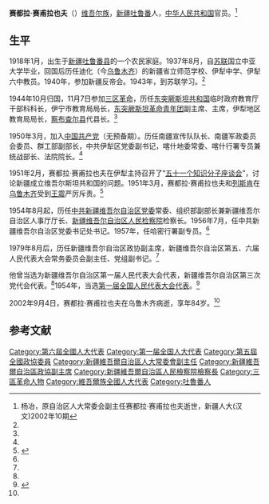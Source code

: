 '''赛都拉·赛甫拉也夫'''（{{bd|1918年|1月|2002年|9月4日}}）[[维吾尔族|维吾尔族]]，[[新疆|新疆]][[吐鲁番|吐鲁番]]人，[[中华人民共和国|中华人民共和国]]官员。<ref name=yangye>杨冶，原自治区人大常委会副主任赛都拉·赛甫拉也夫逝世，新疆人大(汉文)2002年10期</ref>

==生平==
1918年1月，出生于[[新疆|新疆]][[吐鲁番县|吐鲁番县]]的一个农民家庭。1937年8月，自[[苏联|苏联]]国立中亚大学毕业，回国后历任迪化（今[[乌鲁木齐|乌鲁木齐]]）的新疆省立师范学校、伊犁中学、伊犁六中教员。1940年，参加新疆反帝会。1943年，到苏联学习。<ref name=yangye/>

1944年10月归国，11月7日参加[[三区革命|三区革命]]，历任[[东突厥斯坦共和国|东突厥斯坦共和国]]临时政府教育厅干部科科长，伊宁市教育局局长，[[东突厥斯坦革命青年团|东突厥斯坦革命青年团]]副主席、主席，伊犁地区教育局局长，[[察布查尔县|察布查尔县]]代县长。<ref name=yangye/>

1950年3月，加入[[中国共产党|中国共产党]]（无预备期）。历任南疆宣传队队长、南疆军政委员会委员、群工部副部长，中共伊犁区党委副书记，喀什地委常委、喀什行署专员兼统战部长、法院院长。<ref name=yangye/>

1951年2月，赛都拉·赛甫拉也夫在伊犁主持召开了“[[五十一个知识分子座谈会|五十一个知识分子座谈会]]”，讨论新疆成立维吾尔斯坦共和国的问题。1951年3月，赛都拉·赛甫拉也夫和[[法铁依·伊凡诺维奇·列斯肯|列斯肯]]在[[乌鲁木齐|乌鲁木齐]]受到[[王震|王震]]严厉斥责。<ref>{{Cite web |url=http://www.mzb.com.cn/zgmzb/html/2014-05/23/content_99211.htm |title=新中国成立初期新疆域名修改的历史回顾，中国民族报，2014-05-23 |access-date=2015-03-13 |archive-date=2015-04-02 |archive-url=https://web.archive.org/web/20150402222606/http://www.mzb.com.cn/zgmzb/html/2014-05/23/content_99211.htm |dead-url=no }}</ref>

1954年8月起，历任[[中共新疆维吾尔自治区党委|中共新疆维吾尔自治区党委]]常委、组织部副部长兼新疆维吾尔自治区人事厅厅长、[[新疆维吾尔自治区人民检察院|新疆维吾尔自治区人民检察院]]检察长。1956年7月，任中共新疆维吾尔自治区党委书记处书记。1957年，任哈密行署副专员。<ref name=yangye/>

1979年8月后，历任新疆维吾尔自治区政协副主席，新疆维吾尔自治区第五、六届人民代表大会常务委员会副主任、党组副书记。<ref name=yangye/>

他曾当选为新疆维吾尔自治区第一届人民代表大会代表，新疆维吾尔自治区第三次党代会代表。<ref name=yangye/>1954年，当选[[第一届全国人民代表大会代表名单|第一届全国人民代表大会代表]]。<ref>{{cite book|author=全国人民代表大会常务委员会办公厅|title=中华人民共和国第一届全国人民代表大会代表名单|year=1955年|publisher=全国人民代表大会常务委员会办公厅|url=http://book.ucdrs.superlib.net/views/specific/2929/bookDetail.jsp?dxNumber=000005772167&d=546843D0AE2464CD1C95896344A85614&fenlei=04070402|access-date=2015-01-28|archive-date=2019-01-24|archive-url=https://web.archive.org/web/20190124105450/http://book.ucdrs.superlib.net/views/specific/2929/bookDetail.jsp?dxNumber=000005772167&d=546843D0AE2464CD1C95896344A85614&fenlei=04070402|dead-url=no}}</ref>

2002年9月4日，赛都拉·赛甫拉也夫在乌鲁木齐病逝，享年84岁。<ref name=yangye/>

==参考文献==
{{reflist}}

[[Category:第六屆全國人大代表|Category:第六屆全國人大代表]]
[[Category:第一届全国人大代表|Category:第一届全国人大代表]]
[[Category:第五屆全國政協委員|Category:第五屆全國政協委員]]
[[Category:新疆維吾爾自治區人大常委會副主任|Category:新疆維吾爾自治區人大常委會副主任]]
[[Category:新疆維吾爾自治區政協副主席|Category:新疆維吾爾自治區政協副主席]]
[[Category:新疆維吾爾自治區人民檢察院檢察長|Category:新疆維吾爾自治區人民檢察院檢察長]]
[[Category:三區革命人物|Category:三區革命人物]]
[[Category:維吾爾族全國人大代表|Category:維吾爾族全國人大代表]]
[[Category:吐魯番人|Category:吐魯番人]]